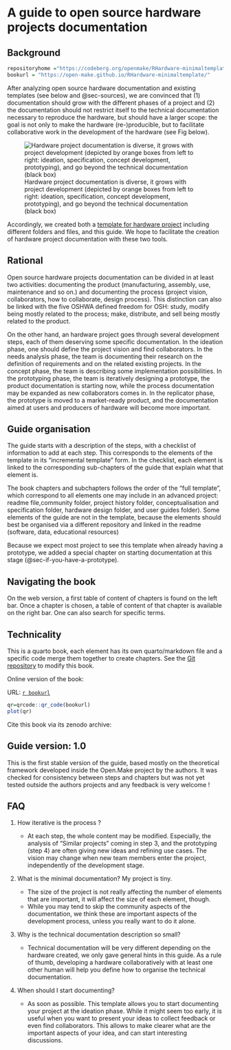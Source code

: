 # A guide to open source hardware projects documentation {.unnumbered}

## Background

```r
repositoryhome ="https://codeberg.org/openmake/RHardware-minimaltemplate"
bookurl = "https://open-make.github.io/RHardware-minimaltemplate/"
```

After analyzing open source hardware documentation and existing templates (see below and @sec-sources), we are convinced that (1) documentation should grow with the different phases of a project and (2) the documentation should not restrict itself to the technical documentation necessary to reproduce the hardware, but should have a larger scope: the goal is not only to make the hardware (re-)producible, but to facilitate collaborative work in the development of the hardware (see Fig below).

![Hardware project documentation is diverse, it grows with project development (depicted by orange boxes from left to right: ideation, specification, concept development, prototyping), and go beyond the technical documentation (black box)](images/makinglabopening-finalword.001.jpeg)

Accordingly, we created both a [template for hardware project](`r repositoryhome`) including different folders and files, and this guide. We hope to facilitate the creation of hardware project documentation with these two tools.

## Rational

Open source hardware projects documentation can be divided in at least two activities: documenting the product (manufacturing, assembly, use, maintenance and so on.) and documenting the process (project vision, collaborators, how to collaborate, design process). This distinction can also be linked with the five OSHWA defined freedom for OSH: study, modify being mostly related to the process; make, distribute, and sell being mostly related to the product.

On the other hand, an hardware project goes through several development steps, each of them deserving some specific documentation. In the ideation phase, one should define the project vision and find collaborators. In the needs analysis phase, the team is documenting their research on the definition of requirements and on the related existing projects. In the concept phase, the team is describing some implementation possibilities. In the prototyping phase, the team is iteratively designing a prototype, the product documentation is starting now, while the process documentation may be expanded as new collaborators comes in. In the replicator phase, the prototype is moved to a market-ready product, and the documentation aimed at users and producers of hardware will become more important.

## Guide organisation

The guide starts with a description of the steps, with a checklist of information to add at each step. This corresponds to the elements of the template in its "incremental template" form. In the checklist, each element is linked to the corresponding sub-chapters of the guide that explain what that element is. 


The book chapters and subchapters follows the order of the "full template", which correspond to all elements one may include in an advanced project: readme file,community folder, project history folder, conceptualisation and specification folder, hardware design folder, and user guides folder). Some elements of the guide are not in the template, because the elements should best be organised via a different repository and linked in the readme (software, data, educational resources)

Because we expect most project to see this template when already having a prototype, we added a special chapter on starting documentation at this stage (@sec-if-you-have-a-prototype).


## Navigating the book

On the web version, a first table of content of chapters is found on the left bar. Once a chapter is chosen, a table of content of that chapter is available on the right bar. One can also search for specific terms.

## Technicality

This is a quarto book, each element has its own quarto/markdown file and a specific code merge them together to create chapters.
See the [Git repository](`r repositoryhome`) to modify this book.

Online version of the book: 

URL: [`r bookurl`](`r bookurl`)

```r

qr=qrcode::qr_code(bookurl)
plot(qr)
```

Cite this book via its zenodo archive: 


## Guide version: 1.0

This is the first stable version of the guide, based mostly on the theoretical framework developed inside the Open.Make project by the authors. It was checked for consistency between steps and chapters but was not yet tested outside the authors projects and any feedback is very welcome ! 


## FAQ

1. How iterative is the process ?

    - At each step, the whole content may be modified. Especially, the analysis of "Similar projects" coming in step 3, and the prototyping (step 4) are often giving new ideas and refining use cases. The vision may change when new team members enter the project, independently of the development stage.
  
  
1. What is the minimal documentation? My project is tiny.

    - The size of the project is not really affecting the number of elements that are important, it will affect the size of each element, though. 
    - While you may tend to skip the community aspects of the documentation, we think these are important aspects of the development process, unless you really want to do it alone.

1. Why is the technical documentation description so small?

    - Technical documentation will be very different depending on the hardware created, we only gave general hints in this guide. As a rule of thumb, developing a hardware collaboratively with at least one other human will help you define how to organise the technical documentation.

1. When should I start documenting?

    - As soon as possible. This template allows you to start documenting your project at the ideation phase. While it might seem too early, it is useful when you want to present your ideas to collect feedback or even find collaborators. This allows to make clearer what are the important aspects of your idea, and can start interesting discussions.
